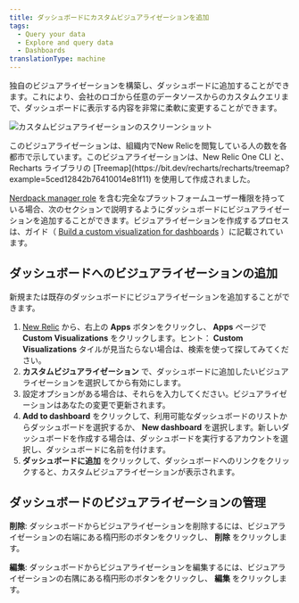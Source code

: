 ```yaml
---
title: ダッシュボードにカスタムビジュアライゼーションを追加
tags:
  - Query your data
  - Explore and query data
  - Dashboards
translationType: machine
---
```


独自のビジュアライゼーションを構築し、ダッシュボードに追加することができます。これにより、会社のロゴから任意のデータソースからのカスタムクエリまで、ダッシュボードに表示する内容を非常に柔軟に変更することができます。

![カスタムビジュアライゼーションのスクリーンショット](./images/dashboard_viz.png "カスタムビジュアライゼーション")

<figcaption>
  このビジュアライゼーションは、組織内でNew Relicを閲覧している人の数を各都市で示しています。このビジュアライゼーションは、New Relic One CLI と、Recharts ライブラリの [Treemap](https://bit.dev/recharts/recharts/treemap?example=5ced12842b76410014e81f11) を使用して作成されました。
</figcaption>

[Nerdpack manager role](/docs/accounts/original-accounts-billing/original-users-roles/users-roles-original-user-model#add-on) を含む完全なプラットフォームユーザー権限を持っている場合、次のセクションで説明するようにダッシュボードにビジュアライゼーションを追加することができます。ビジュアライゼーションを作成するプロセスは、ガイド（ [Build a custom visualization for dashboards](https://developer.newrelic.com/build-apps/build-visualization) ）に記載されています。

## ダッシュボードへのビジュアライゼーションの追加

新規または既存のダッシュボードにビジュアライゼーションを追加することができます。

1. [New Relic](https://one.newrelic.com) から、右上の **Apps** ボタンをクリックし、 **Apps** ページで **Custom Visualizations** をクリックします。ヒント： **Custom Visualizations** タイルが見当たらない場合は、検索を使って探してみてください。
2. **カスタムビジュアライゼーション** で、ダッシュボードに追加したいビジュアライゼーションを選択してから有効にします。
3. 設定オプションがある場合は、それらを入力してください。ビジュアライゼーションはあなたの変更で更新されます。
4. **Add to dashboard** をクリックして、利用可能なダッシュボードのリストからダッシュボードを選択するか、 **New dashboard** を選択します。新しいダッシュボードを作成する場合は、ダッシュボードを実行するアカウントを選択し、ダッシュボードに名前を付けます。
5. **ダッシュボードに追加** をクリックして、ダッシュボードへのリンクをクリックすると、カスタムビジュアライゼーションが表示されます。

## ダッシュボードのビジュアライゼーションの管理

**削除**: ダッシュボードからビジュアライゼーションを削除するには、ビジュアライゼーションの右端にある楕円形のボタンをクリックし、 **削除** をクリックします。

**編集**: ダッシュボードからビジュアライゼーションを編集するには、ビジュアライゼーションの右隅にある楕円形のボタンをクリックし、 **編集** をクリックします。